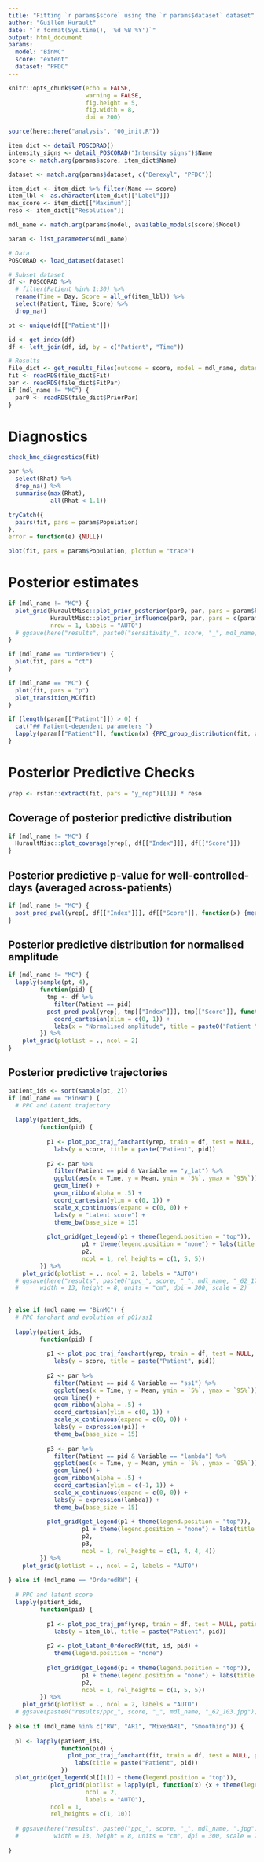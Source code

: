 ```yaml
---
title: "Fitting `r params$score` using the `r params$dataset` dataset"
author: "Guillem Hurault"
date: "`r format(Sys.time(), '%d %B %Y')`"
output: html_document
params:
  model: "BinMC"
  score: "extent"
  dataset: "PFDC"
---
```


```r
knitr::opts_chunk$set(echo = FALSE,
                      warning = FALSE,
                      fig.height = 5,
                      fig.width = 8,
                      dpi = 200)

source(here::here("analysis", "00_init.R"))

item_dict <- detail_POSCORAD()
intensity_signs <- detail_POSCORAD("Intensity signs")$Name
score <- match.arg(params$score, item_dict$Name)

dataset <- match.arg(params$dataset, c("Derexyl", "PFDC"))

item_dict <- item_dict %>% filter(Name == score)
item_lbl <- as.character(item_dict[["Label"]])
max_score <- item_dict[["Maximum"]]
reso <- item_dict[["Resolution"]]

mdl_name <- match.arg(params$model, available_models(score)$Model)

param <- list_parameters(mdl_name)
```

```r
# Data
POSCORAD <- load_dataset(dataset)

# Subset dataset
df <- POSCORAD %>%
  # filter(Patient %in% 1:30) %>%
  rename(Time = Day, Score = all_of(item_lbl)) %>%
  select(Patient, Time, Score) %>%
  drop_na()

pt <- unique(df[["Patient"]])

id <- get_index(df)
df <- left_join(df, id, by = c("Patient", "Time"))
```

```r
# Results
file_dict <- get_results_files(outcome = score, model = mdl_name, dataset = dataset, root_dir = here())
fit <- readRDS(file_dict$Fit)
par <- readRDS(file_dict$FitPar)
if (mdl_name != "MC") {
  par0 <- readRDS(file_dict$PriorPar)
}
```

# Diagnostics

```r
check_hmc_diagnostics(fit)

par %>%
  select(Rhat) %>%
  drop_na() %>%
  summarise(max(Rhat),
            all(Rhat < 1.1))

tryCatch({
  pairs(fit, pars = param$Population)
},
error = function(e) {NULL})

plot(fit, pars = param$Population, plotfun = "trace")
```

# Posterior estimates

```r
if (mdl_name != "MC") {
  plot_grid(HuraultMisc::plot_prior_posterior(par0, par, pars = param$Population) + theme_bw(base_size = 15) + theme(legend.position = "top"),
            HuraultMisc::plot_prior_influence(par0, par, pars = c(param$Population, param$Patient)) + theme(legend.position = "top"),
            nrow = 1, labels = "AUTO")
  # ggsave(here("results", paste0("sensitivity_", score, "_", mdl_name, ".jpg")), width = 13, height = 8, units = "cm", dpi = 300, scale = 2)
}
```

```r
if (mdl_name == "OrderedRW") {
  plot(fit, pars = "ct")
}
```

```r
if (mdl_name == "MC") {
  plot(fit, pars = "p")
  plot_transition_MC(fit)
}
```

```r
if (length(param[["Patient"]]) > 0) {
  cat("## Patient-dependent parameters ")
  lapply(param[["Patient"]], function(x) {PPC_group_distribution(fit, x, 50)})
}
```

# Posterior Predictive Checks

```r
yrep <- rstan::extract(fit, pars = "y_rep")[[1]] * reso
```

## Coverage of posterior predictive distribution

```r
if (mdl_name != "MC") {
  HuraultMisc::plot_coverage(yrep[, df[["Index"]]], df[["Score"]])
}
```

## Posterior predictive p-value for well-controlled-days (averaged across-patients)

```r
if (mdl_name != "MC") {
  post_pred_pval(yrep[, df[["Index"]]], df[["Score"]], function(x) {mean(x < max_score * 0.1, na.rm = TRUE)}, plot = TRUE)
}
```

## Posterior predictive distribution for normalised amplitude

```r
if (mdl_name != "MC") {
  lapply(sample(pt, 4),
         function(pid) {
           tmp <- df %>%
             filter(Patient == pid)
           post_pred_pval(yrep[, tmp[["Index"]]], tmp[["Score"]], function(x) {(max(x) - min(x)) / max_score}, plot = TRUE)$plot +
             coord_cartesian(xlim = c(0, 1)) +
             labs(x = "Normalised amplitude", title = paste0("Patient ", pid))
         }) %>%
    plot_grid(plotlist = ., ncol = 2)
}
```

## Posterior predictive trajectories

```r
patient_ids <- sort(sample(pt, 2))
if (mdl_name == "BinRW") {
  # PPC and Latent trajectory
  
  lapply(patient_ids,
         function(pid) {
           
           p1 <- plot_ppc_traj_fanchart(yrep, train = df, test = NULL, patient_id = pid, max_score = max_score) +
             labs(y = score, title = paste("Patient", pid))
           
           p2 <- par %>%
             filter(Patient == pid & Variable == "y_lat") %>%
             ggplot(aes(x = Time, y = Mean, ymin = `5%`, ymax = `95%`)) +
             geom_line() +
             geom_ribbon(alpha = .5) +
             coord_cartesian(ylim = c(0, 1)) +
             scale_x_continuous(expand = c(0, 0)) +
             labs(y = "Latent score") +
             theme_bw(base_size = 15)
           
           plot_grid(get_legend(p1 + theme(legend.position = "top")),
                     p1 + theme(legend.position = "none") + labs(title = paste("Patient", pid)),
                     p2,
                     ncol = 1, rel_heights = c(1, 5, 5))
         }) %>%
    plot_grid(plotlist = ., ncol = 2, labels = "AUTO")
  # ggsave(here("results", paste0("ppc_", score, "_", mdl_name, "_62_177.jpg")),
  #      width = 13, height = 8, units = "cm", dpi = 300, scale = 2)
  
  
} else if (mdl_name == "BinMC") {
  # PPC fanchart and evolution of p01/ss1
  
  lapply(patient_ids,
         function(pid) {
           
           p1 <- plot_ppc_traj_fanchart(yrep, train = df, test = NULL, patient_id = pid, max_score = max_score) +
             labs(y = score, title = paste("Patient", pid))
           
           p2 <- par %>%
             filter(Patient == pid & Variable == "ss1") %>%
             ggplot(aes(x = Time, y = Mean, ymin = `5%`, ymax = `95%`)) +
             geom_line() +
             geom_ribbon(alpha = .5) +
             coord_cartesian(ylim = c(0, 1)) +
             scale_x_continuous(expand = c(0, 0)) +
             labs(y = expression(pi)) +
             theme_bw(base_size = 15)
           
           p3 <- par %>%
             filter(Patient == pid & Variable == "lambda") %>%
             ggplot(aes(x = Time, y = Mean, ymin = `5%`, ymax = `95%`)) +
             geom_line() +
             geom_ribbon(alpha = .5) +
             coord_cartesian(ylim = c(-1, 1)) +
             scale_x_continuous(expand = c(0, 0)) +
             labs(y = expression(lambda)) +
             theme_bw(base_size = 15)
           
           plot_grid(get_legend(p1 + theme(legend.position = "top")),
                     p1 + theme(legend.position = "none") + labs(title = paste("Patient", pid)),
                     p2,
                     p3,
                     ncol = 1, rel_heights = c(1, 4, 4, 4))
         }) %>%
    plot_grid(plotlist = ., ncol = 2, labels = "AUTO")
  
} else if (mdl_name == "OrderedRW") {
  
  # PPC and latent score
  lapply(patient_ids,
         function(pid) {
           
           p1 <- plot_ppc_traj_pmf(yrep, train = df, test = NULL, patient_id = pid, max_score = max_score, max_scale = 1) +
             labs(y = item_lbl, title = paste("Patient", pid))
           
           p2 <- plot_latent_OrderedRW(fit, id, pid) +
             theme(legend.position = "none")
           
           plot_grid(get_legend(p1 + theme(legend.position = "top")),
                     p1 + theme(legend.position = "none") + labs(title = paste("Patient", pid)),
                     p2,
                     ncol = 1, rel_heights = c(1, 5, 5))
         }) %>%
    plot_grid(plotlist = ., ncol = 2, labels = "AUTO")
  # ggsave(paste0("results/ppc_", score, "_", mdl_name, "_62_103.jpg"), width = 13, height = 8, units = "cm", dpi = 300, scale = 2.2)
  
} else if (mdl_name %in% c("RW", "AR1", "MixedAR1", "Smoothing")) {
  
  pl <- lapply(patient_ids,
               function(pid) {
                 plot_ppc_traj_fanchart(fit, train = df, test = NULL, patient_id = pid, max_score = max_score) +
                   labs(title = paste("Patient", pid))
               })
  plot_grid(get_legend(pl[[1]] + theme(legend.position = "top")),
            plot_grid(plotlist = lapply(pl, function(x) {x + theme(legend.position = "none")}),
                      ncol = 2,
                      labels = "AUTO"),
            ncol = 1,
            rel_heights = c(1, 10))
  
  # ggsave(here("results", paste0("ppc_", score, "_", mdl_name, ".jpg")),
  #          width = 13, height = 8, units = "cm", dpi = 300, scale = 2)
  
}
```
